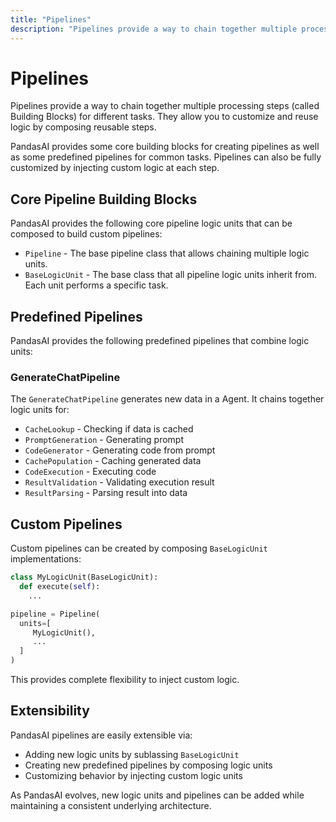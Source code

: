 ```yaml
---
title: "Pipelines"
description: "Pipelines provide a way to chain together multiple processing steps (called Building Blocks) for different tasks."
---
```


# Pipelines

Pipelines provide a way to chain together multiple processing steps (called Building Blocks) for different tasks. They allow you to customize and reuse logic by composing reusable steps.

PandasAI provides some core building blocks for creating pipelines as well as some predefined pipelines for common tasks. Pipelines can also be fully customized by injecting custom logic at each step.

## Core Pipeline Building Blocks

PandasAI provides the following core pipeline logic units that can be composed to build custom pipelines:

- `Pipeline` - The base pipeline class that allows chaining multiple logic units.
- `BaseLogicUnit` - The base class that all pipeline logic units inherit from. Each unit performs a specific task.

## Predefined Pipelines

PandasAI provides the following predefined pipelines that combine logic units:

### GenerateChatPipeline

The `GenerateChatPipeline` generates new data in a Agent. It chains together logic units for:

- `CacheLookup` - Checking if data is cached
- `PromptGeneration` - Generating prompt
- `CodeGenerator` - Generating code from prompt
- `CachePopulation` - Caching generated data
- `CodeExecution` - Executing code
- `ResultValidation` - Validating execution result
- `ResultParsing` - Parsing result into data

## Custom Pipelines

Custom pipelines can be created by composing `BaseLogicUnit` implementations:

```python
class MyLogicUnit(BaseLogicUnit):
  def execute(self):
    ...

pipeline = Pipeline(
  units=[
     MyLogicUnit(),
     ...
  ]
)
```

This provides complete flexibility to inject custom logic.

## Extensibility

PandasAI pipelines are easily extensible via:

- Adding new logic units by sublassing `BaseLogicUnit`
- Creating new predefined pipelines by composing logic units
- Customizing behavior by injecting custom logic units

As PandasAI evolves, new logic units and pipelines can be added while maintaining a consistent underlying architecture.
